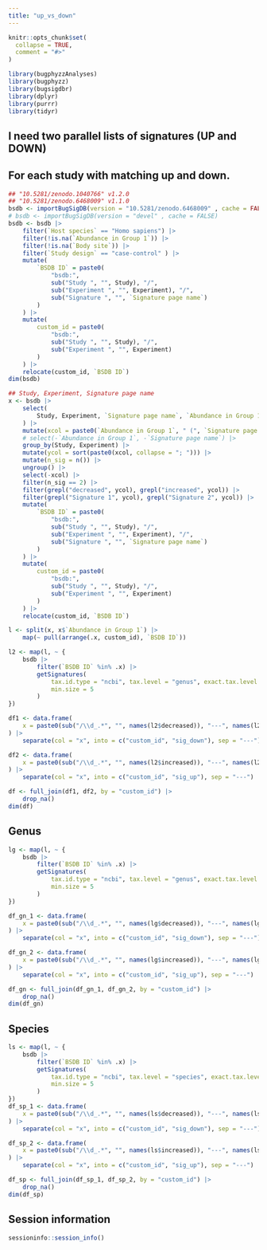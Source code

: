 ```yaml
---
title: "up_vs_down"
---
```


```r
knitr::opts_chunk$set(
  collapse = TRUE,
  comment = "#>"
)
```

```r
library(bugphyzzAnalyses)
library(bugphyzz)
library(bugsigdbr)
library(dplyr)
library(purrr)
library(tidyr)
```

## I need two parallel lists of signatures (UP and DOWN)
## For each study with matching up and down.

```r
## "10.5281/zenodo.1040766" v1.2.0
## "10.5281/zenodo.6468009" v1.1.0
bsdb <- importBugSigDB(version = "10.5281/zenodo.6468009" , cache = FALSE)
# bsdb <- importBugSigDB(version = "devel" , cache = FALSE)
bsdb <- bsdb |> 
    filter(`Host species` == "Homo sapiens") |> 
    filter(!is.na(`Abundance in Group 1`)) |> 
    filter(!is.na(`Body site`)) |> 
    filter(`Study design` == "case-control" ) |> 
    mutate(
        `BSDB ID` = paste0(
            "bsdb:",
            sub("Study ", "", Study), "/",
            sub("Experiment ", "", Experiment), "/",
            sub("Signature ", "", `Signature page name`)
        )
    ) |> 
    mutate(
        custom_id = paste0(
            "bsdb:",
            sub("Study ", "", Study), "/",
            sub("Experiment ", "", Experiment)
        )
    ) |> 
    relocate(custom_id, `BSDB ID`)
dim(bsdb)
```


```r
## Study, Experiment, Signature page name
x <- bsdb |> 
    select(
        Study, Experiment, `Signature page name`, `Abundance in Group 1`
    ) |> 
    mutate(xcol = paste0(`Abundance in Group 1`, " (", `Signature page name`, ")")) |> 
    # select(-`Abundance in Group 1`, -`Signature page name`) |> 
    group_by(Study, Experiment) |> 
    mutate(ycol = sort(paste0(xcol, collapse = "; "))) |> 
    mutate(n_sig = n()) |> 
    ungroup() |> 
    select(-xcol) |> 
    filter(n_sig == 2) |> 
    filter(grepl("decreased", ycol), grepl("increased", ycol)) |> 
    filter(grepl("Signature 1", ycol), grepl("Signature 2", ycol)) |> 
    mutate(
        `BSDB ID` = paste0(
            "bsdb:",
            sub("Study ", "", Study), "/",
            sub("Experiment ", "", Experiment), "/",
            sub("Signature ", "", `Signature page name`)
        )
    ) |> 
    mutate(
        custom_id = paste0(
            "bsdb:",
            sub("Study ", "", Study), "/",
            sub("Experiment ", "", Experiment)
        )
    ) |> 
    relocate(custom_id, `BSDB ID`)

l <- split(x, x$`Abundance in Group 1`) |> 
    map(~ pull(arrange(.x, custom_id), `BSDB ID`))

l2 <- map(l, ~ {
    bsdb |> 
        filter(`BSDB ID` %in% .x) |> 
        getSignatures(
            tax.id.type = "ncbi", tax.level = "genus", exact.tax.level = FALSE,
            min.size = 5
        )
})

df1 <- data.frame(
    x = paste0(sub("/\\d_.*", "", names(l2$decreased)), "---", names(l2$decreased))
) |> 
    separate(col = "x", into = c("custom_id", "sig_down"), sep = "---")

df2 <- data.frame(
    x = paste0(sub("/\\d_.*", "", names(l2$increased)), "---", names(l2$increased))
) |> 
    separate(col = "x", into = c("custom_id", "sig_up"), sep = "---")

df <- full_join(df1, df2, by = "custom_id") |> 
    drop_na()
dim(df)
```


## Genus

```r
lg <- map(l, ~ {
    bsdb |> 
        filter(`BSDB ID` %in% .x) |> 
        getSignatures(
            tax.id.type = "ncbi", tax.level = "genus", exact.tax.level = FALSE,
            min.size = 5
        )
})

df_gn_1 <- data.frame(
    x = paste0(sub("/\\d_.*", "", names(lg$decreased)), "---", names(lg$decreased))
) |> 
    separate(col = "x", into = c("custom_id", "sig_down"), sep = "---")

df_gn_2 <- data.frame(
    x = paste0(sub("/\\d_.*", "", names(lg$increased)), "---", names(lg$increased))
) |> 
    separate(col = "x", into = c("custom_id", "sig_up"), sep = "---")

df_gn <- full_join(df_gn_1, df_gn_2, by = "custom_id") |> 
    drop_na()
dim(df_gn)    
```

## Species

```r
ls <- map(l, ~ {
    bsdb |> 
        filter(`BSDB ID` %in% .x) |> 
        getSignatures(
            tax.id.type = "ncbi", tax.level = "species", exact.tax.level = FALSE,
            min.size = 5
        )
})
df_sp_1 <- data.frame(
    x = paste0(sub("/\\d_.*", "", names(ls$decreased)), "---", names(ls$decreased))
) |> 
    separate(col = "x", into = c("custom_id", "sig_down"), sep = "---")

df_sp_2 <- data.frame(
    x = paste0(sub("/\\d_.*", "", names(ls$increased)), "---", names(ls$increased))
) |> 
    separate(col = "x", into = c("custom_id", "sig_up"), sep = "---")

df_sp <- full_join(df_sp_1, df_sp_2, by = "custom_id") |> 
    drop_na()
dim(df_sp)
```

## Session information

```r
sessioninfo::session_info()
```





